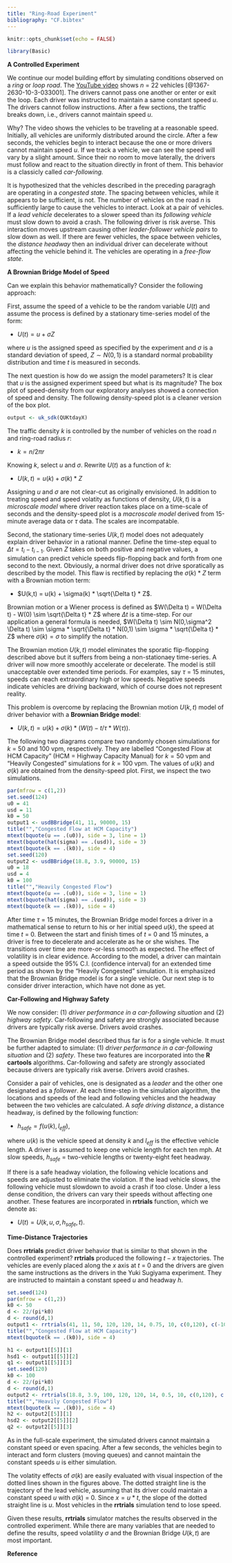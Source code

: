 ```yaml
---
title: "Ring-Road Experiment"
bibliography: "CF.bibtex"
---
```


```r
knitr::opts_chunk$set(echo = FALSE)
```

```r
library(Basic)
```

__A Controlled Experiment__

We continue our model building effort by simulating conditions observed on a  _ring_ or _loop road_. The [YouTube video](https://www.youtube.com/watch?v=7wm-pZp_mi0) shows $n$ = 22 vehicles [@1367-2630-10-3-033001].  The drivers cannot pass one another or enter or exit the loop.  Each driver was instructed to maintain a same constant speed $u$. The drivers cannot follow instructions. After a few sections, the traffic breaks down, i.e., drivers cannot maintain speed $u.$ 

Why? The video shows the vehicles to be traveling at a reasonable speed. Initially, all vehicles are uniformly distributed around the circle. After a few seconds,  the vehicles begin to interact because the one or more drivers cannot maintain  speed $u$. If we track a vehicle, we can see the speed will vary by a slight amount. Since their no room to move laterally, the drivers must follow and react to the situation directly in front of them. This behavior is a classicly called  _car-following._ 

It is hypothesized that the vehicles described in the preceding paragragh are operating  in a _congested state_. The spacing between vehicles, while it appears to be sufficient, is not.  The number of vehicles on the road $n$ is sufficiently large to cause the vehicles to interact. Look at a pair of vehicles. If a _lead vehicle_ decelerates to a slower speed than its _following vehicle_ must slow down to avoid a crash. The following driver is risk averse. This interaction moves upstream causing other _leader-follower vehicle pairs_ to slow down as well.  If there are fewer vehicles, the space between vehicles, the _distance headway_ then an individual driver can decelerate  without affecting the vehicle behind it. The vehicles are operating in a _free-flow state_. 

__A Brownian Bridge Model of Speed__

Can we explain this behavior mathematically? Consider the following approach:

First, assume  the speed of a vehicle to be the random variable $U(t)$ and assume the process is defined by a stationary time-series model of the  form: 

* $U(t) =  u + \sigma Z$ 

where $u$ is the assigned speed as specified by the experiment and $\sigma$ is a standard deviation of speed, $Z  \sim N(0,1)$ is a standard normal probability distribution and time $t$ is measured in seconds.  

The next question is how do we assign the model parameters? It is clear that $u$ is the assigned experiment speed but what is its magnitude?  The box plot of speed-density  from our exploratory analyses  showed a connection of speed and density.  The following density-speed plot is a cleaner version of the box plot. 

```r
output <- uk_sdk(QUKtdayX)
```

The traffic density $k$ is controlled by the number of vehicles on the road $n$ and ring-road radius $r$:

* $k = n/2\pi r$

Knowing $k$, select $u$ and $\sigma$. Rewrite $U(t)$ as a function of $k$: 

* $U(k,t)  =  u(k) + \sigma(k) * Z$

Assigning $u$ and $\sigma$ are not clear-cut as originally envisioned. In addition to treating speed and speed volatity  as functions of density,  $U(k, t)$ is a _microscale model_ where driver reaction takes place on a time-scale of seconds and  the density-speed plot is a _macroscale model_ derived from 15-minute average data or $\tau$ data.  The scales are incompatable.

Second, the stationary time-series $U(k,t)$ model does not adequately explain driver behavior in a rational manner. Define the time-step equal to $\Delta t = t_i - t_{i-1}$.  Given $Z$ takes on both positive and negative values, a simulation can predict vehicle speeds  flip-flopping back and forth from one second to the next. Obviously, a normal driver does not drive sporatically as described by the model. This flaw is rectified by replacing the $\sigma(k) * Z$ term with a Brownian motion term:

* $U(k,t) = u(k) + \sigma(k)  * \sqrt{\Delta t} * Z$.

Brownian motion or a Wiener process is defined as $W(\Delta t) = W(\Delta t) - W(0)  \sim \sqrt{\Delta t} * Z$ where $\Delta t$ is a time-step. For our application a general formula is needed, $W(\Delta t) \sim N(0,\sigma^2 \Delta t) \sim \sigma * \sqrt{\Delta t} * N(0,1) \sim \sigma * \sqrt{\Delta t} * Z$ where $\sigma(k) = \sigma$ to simplify the notation.

The Brownian motion $U(k,t)$ model eliminates the sporatic flip-flopping described above but it suffers from being a non-stationaey time-series. A driver will now more smoothly accelerate or decelerate. The model is still unacceptable over extended time periods.  For examples, say $\tau$ = 15 minutes,  speeds can reach extraordinary high or low speeds. Negative speeds indicate vehicles are  driving backward, which of course does not represent reality.

This problem is overcome by replacing the Brownian motion $U(k,t)$ model of driver behavior with a __Brownian Bridge model__:

* $U(k,t) = u(k) + \sigma(k) * (W(t) - t/\tau * W(\tau))$.

The following two diagrams compare two randomly chosen simulations for $k$ = 50 and 100 vpm, respectively. They are labelled  "Congested Flow at HCM Capacity" (HCM = Highway Capacity Manual) for $k = 50$ vpm and "Heavily Congested" simulations for $k$ = 100 vpm. The values of $u(k)$ and $\sigma(k)$ are obtained from the density-speed plot. First, we inspect the two simulations.


```r
par(mfrow = c(1,2))
set.seed(124)
u0 = 41
usd = 11
k0 = 50
output1 <- usdBBridge(41, 11, 90000, 15)
title("","Congested Flow at HCM Capacity")
mtext(bquote(u == .(u0)), side = 3, line = 1)
mtext(bquote(hat(sigma) == .(usd)), side = 3)
mtext(bquote(k == .(k0)), side = 4)
set.seed(120)
output2 <- usdBBridge(18.8, 3.9, 90000, 15)
u0 = 18
usd = 4
k0 = 100
title("","Heavily Congested Flow")
mtext(bquote(u == .(u0)), side = 3, line = 1)
mtext(bquote(hat(sigma) == .(usd)), side = 3)
mtext(bquote(k == .(k0)), side = 4)
```

After time $\tau$ = 15 minutes, the Brownian Bridge model forces a driver in a mathematical sense to return to his or her initial speed $u(k)$, the speed at time $t$ = 0. Between the start and finish times of $t$ = 0 and 15 minutes, a driver is free to decelerate and accelerate as he or she wishes. The transitions over time are more-or-less smooth as expected. The effect of volatility is in clear evidence. According to the model, a driver can maintain a speed outside the 95% C.I. (confidence interval) for an extended time period as shown by the "Heavily Congested" simulation. It is emphasized that the Brownian Bridge model is for a single vehicle. Our next step is to consider driver interaction, which have not done as yet.


__Car-Following and Highway Safety__


We now consider: (1) _driver performance in a car-following situation_ and (2) _highway safety_.  Car-following and safety are strongly associated because drivers are typically risk averse. Drivers avoid crashes.  

The Brownian Bridge model described thus far is for a single vehicle. It must be further adapted to simulate: (1) _driver performance in a car-following situation_ and (2) _safety_. These two features are incorporated into the __R cartools__ algorithms. Car-following and safety are strongly associated because drivers are typically risk averse. Drivers avoid crashes.  


Consider a pair of vehicles, one is designated as a _leader_ and the other one designated as a  _follower_. At each time-step in the simulation algorithm, the locations and speeds of the lead and following vehicles and the headway between the two vehicles are calculated. A _safe driving distance_, a distance headway, is defined by the following function:

* $h_{safe} = f(u(k), l_{eff})$, 

where  $u(k)$ is the vehicle speed at density $k$ and $l_{eff}$ is the effective vehicle length. A driver is assumed to keep one vehicle length for each ten mph.  At slow speeds, $h_{safe}$ = two-vehicle lengths or twenty-eight feet headway.  

If there is a safe headway violation, the following vehicle locations and speeds are adjusted to eliminate the violation. If the lead vehicle slows, the following vehicle  must slowdown to avoid a crash if too close. Under a less dense condition, the drivers can vary their speeds without affecting one another. These features are incorporated in __rrtrials__ function, which we denote as:

* $U(t) = U(k, u, \sigma, h_{safe}, t)$.

__Time-Distance Trajectories__

Does __rrtrials__ predict driver behavior that is similar to that shown in the controlled experiment? __rrtrials__  produced the following $t-x$ trajectories. The vehicles are evenly placed along the $x$ axis at $t$ = 0 and the drivers are given the same instructions as the drivers in the Yuki Sugiyama experiment. They are instructed to maintain a constant speed $u$ and headway $h$.   

```r
set.seed(124)
par(mfrow = c(1,2))
k0 <- 50
d <- 22/(pi*k0)
d <- round(d,1)
output1 <- rrtrials(41, 11, 50, 120, 120, 14, 0.75, 10, c(0,120), c(-1000, 7500))
title("","Congested Flow at HCM Capacity")
mtext(bquote(k == .(k0)), side = 4)

h1 <- output1[[5]][1]
hsd1 <- output1[[5]][2]
q1 <- output1[[5]][3]
set.seed(120)
k0 <- 100
d <- 22/(pi*k0)
d <- round(d,1)
output2 <- rrtrials(18.8, 3.9, 100, 120, 120, 14, 0.5, 10, c(0,120), c(-500, 3500))
title("","Heavily Congested Flow")
mtext(bquote(k == .(k0)), side = 4)
h2 <- output2[[5]][1]
hsd2 <- output2[[5]][2]
q2 <- output2[[5]][3]
```

As in the full-scale experiment, the simulated drivers cannot maintain a constant speed or even spacing. After a few seconds, the vehicles begin to interact and form clusters (moving queues) and cannot maintain the constant speeds $u$ is either simulation. 

The volatity effects of $\sigma(k)$ are easily evaluated with visual inspection of the dotted  lines shown in the figures above. The dotted straight line is the trajectory of  the lead vehicle, assuming that its driver could maintain a constant speed $u$ with $\sigma(k)$ = 0. Since $x = u * t$, the slope of the dotted straight line is $u$. Most vehicles in the __rrtrials__ simulation tend to lose speed.

Given these results, __rrtrials__ simulator matches the results observed in the controlled experiment. While there are many variables that are needed to define the results, speed volatility $\sigma$ and the Brownian Bridge $U(k,t)$ are most important.




__Reference__